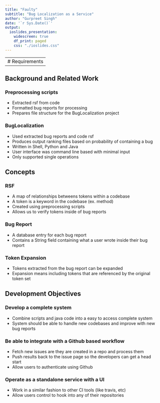 ```yaml
---
title: "Faulty"
subtitle: "Bug Localization as a Service"
author: "Gurpreet Singh"
date: '`r Sys.Date()`'
output:
  ioslides_presentation:
    widescreen: true
    df_print: paged
    css: "./ioslides.css"
---
```


---
# Requirements
---

## Background and Related Work

### Preprocessing scripts
- Extracted rsf from code 
- Formatted bug reports for processing 
- Prepares file structure for the BugLocalization project

### BugLocalization
- Used extracted bug reports and code rsf
- Produces output ranking files based on probability of containing a bug
- Written in Shell, Python and Java
- User interface was command line based with minimal input
- Only supported single operations

## Concepts

### RSF
- A map of relationships betweens tokens within a codebase
- A token is a keyword in the codebase (ex. method)
- Created using preprocessing scripts
- Allows us to verify tokens inside of bug reports

### Bug Report
- A database entry for each bug report
- Contains a String field containing what a user wrote inside their bug report

### Token Expansion
- Tokens extracted from the bug report can be expanded
- Expansion means including tokens that are referenced by the original token set 

## Development Objectives

### Develop a complete system
- Combine scripts and java code into a easy to access complete system
- System should be able to handle new codebases and improve with new bug reports

### Be able to integrate with a Github based workflow
- Fetch new issues are they are created in a repo and process them
- Push results back to the issue page so the developers can get a head start
- Allow users to authenticate using Github

### Operate as a standalone service with a UI
- Work in a similar fashion to other CI tools (like travis, etc)
- Allow users control to hook into any of their repositories 

